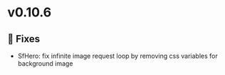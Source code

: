 
<Meta title="Releases/v0.10.6 - latest/Change log" />

# v0.10.6

## 🐛 Fixes

- SfHero: fix infinite image request loop by removing css variables for background image
